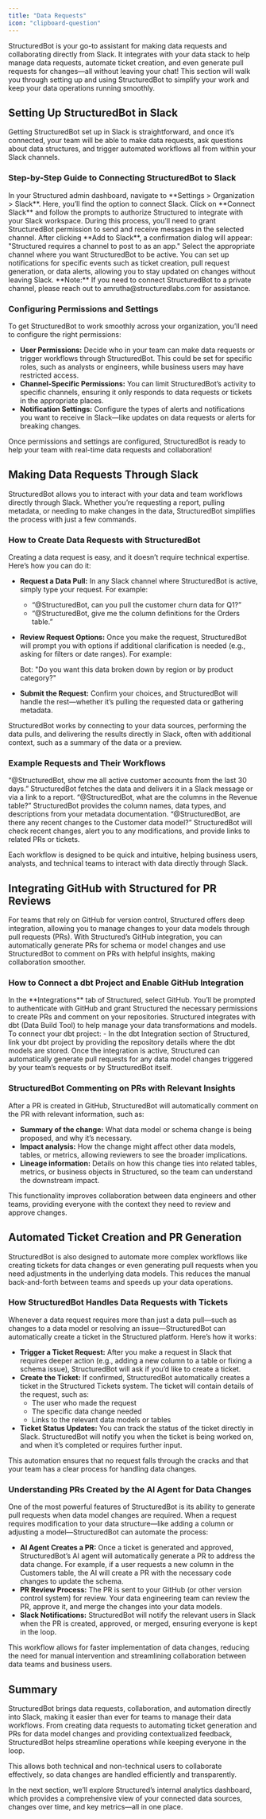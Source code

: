 ```yaml
---
title: "Data Requests"
icon: "clipboard-question"
---
```


StructuredBot is your go-to assistant for making data requests and collaborating directly from Slack. It integrates with your data stack to help manage data requests, automate ticket creation, and even generate pull requests for changes—all without leaving your chat! This section will walk you through setting up and using StructuredBot to simplify your work and keep your data operations running smoothly.

## Setting Up StructuredBot in Slack

Getting StructuredBot set up in Slack is straightforward, and once it’s connected, your team will be able to make data requests, ask questions about data structures, and trigger automated workflows all from within your Slack channels.

### Step-by-Step Guide to Connecting StructuredBot to Slack

<Steps>
  <Step title="Add Slack">
    In your Structured admin dashboard, navigate to **Settings > Organization >
    Slack**. Here, you’ll find the option to connect Slack.
  </Step>
  <Step title="Authorize the Slack App">
    Click on **Connect Slack** and follow the prompts to authorize Structured to
    integrate with your Slack workspace. During this process, you’ll need to
    grant StructuredBot permission to send and receive messages in the selected
    channel.
  </Step>
  <Step title="Select a Channel">
    After clicking **Add to Slack**, a confirmation dialog will appear:
    "Structured requires a channel to post to as an app." Select the appropriate
    channel where you want StructuredBot to be active.
  </Step>
  <Step title="Configure Notifications (Optional)">
    You can set up notifications for specific events such as ticket creation,
    pull request generation, or data alerts, allowing you to stay updated on
    changes without leaving Slack.
  </Step>
</Steps>

<Info>
  **Note:** If you need to connect StructuredBot to a private channel, please
  reach out to amrutha@structuredlabs.com for assistance.
</Info>

### Configuring Permissions and Settings

To get StructuredBot to work smoothly across your organization, you’ll need to configure the right permissions:

- **User Permissions:** Decide who in your team can make data requests or trigger workflows through StructuredBot. This could be set for specific roles, such as analysts or engineers, while business users may have restricted access.
- **Channel-Specific Permissions:** You can limit StructuredBot’s activity to specific channels, ensuring it only responds to data requests or tickets in the appropriate places.
- **Notification Settings:** Configure the types of alerts and notifications you want to receive in Slack—like updates on data requests or alerts for breaking changes.

Once permissions and settings are configured, StructuredBot is ready to help your team with real-time data requests and collaboration!

## Making Data Requests Through Slack

StructuredBot allows you to interact with your data and team workflows directly through Slack. Whether you’re requesting a report, pulling metadata, or needing to make changes in the data, StructuredBot simplifies the process with just a few commands.

### How to Create Data Requests with StructuredBot

Creating a data request is easy, and it doesn’t require technical expertise. Here’s how you can do it:

- **Request a Data Pull:** In any Slack channel where StructuredBot is active, simply type your request. For example:
  - “@StructuredBot, can you pull the customer churn data for Q1?”
  - “@StructuredBot, give me the column definitions for the Orders table.”
- **Review Request Options:** Once you make the request, StructuredBot will prompt you with options if additional clarification is needed (e.g., asking for filters or date ranges). For example:

  Bot: "Do you want this data broken down by region or by product category?"

- **Submit the Request:** Confirm your choices, and StructuredBot will handle the rest—whether it’s pulling the requested data or gathering metadata.

StructuredBot works by connecting to your data sources, performing the data pulls, and delivering the results directly in Slack, often with additional context, such as a summary of the data or a preview.

### Example Requests and Their Workflows

<CardGroup cols={2}>
  <Card title="Pulling Data" icon="database">
    “@StructuredBot, show me all active customer accounts from the last 30
    days.” StructuredBot fetches the data and delivers it in a Slack message or
    via a link to a report.
  </Card>
  <Card title="Requesting Metadata" icon="list">
    “@StructuredBot, what are the columns in the Revenue table?” StructuredBot
    provides the column names, data types, and descriptions from your metadata
    documentation.
  </Card>
  <Card title="Checking Data Health" icon="heartbeat">
    “@StructuredBot, are there any recent changes to the Customer data model?”
    StructuredBot will check recent changes, alert you to any modifications, and
    provide links to related PRs or tickets.
  </Card>
</CardGroup>

Each workflow is designed to be quick and intuitive, helping business users, analysts, and technical teams to interact with data directly through Slack.

## Integrating GitHub with Structured for PR Reviews

For teams that rely on GitHub for version control, Structured offers deep integration, allowing you to manage changes to your data models through pull requests (PRs). With Structured’s GitHub integration, you can automatically generate PRs for schema or model changes and use StructuredBot to comment on PRs with helpful insights, making collaboration smoother.

### How to Connect a dbt Project and Enable GitHub Integration

<Steps>
  <Step title="Link Your GitHub Account">
    In the **Integrations** tab of Structured, select GitHub. You’ll be prompted
    to authenticate with GitHub and grant Structured the necessary permissions
    to create PRs and comment on your repositories.
  </Step>
  <Step title="Connect Your dbt Project">
    Structured integrates with dbt (Data Build Tool) to help manage your data
    transformations and models. To connect your dbt project: - In the dbt
    Integration section of Structured, link your dbt project by providing the
    repository details where the dbt models are stored.
  </Step>
  <Step title="Enable PR Automation">
    Once the integration is active, Structured can automatically generate pull
    requests for any data model changes triggered by your team’s requests or by
    StructuredBot itself.
  </Step>
</Steps>

### StructuredBot Commenting on PRs with Relevant Insights

After a PR is created in GitHub, StructuredBot will automatically comment on the PR with relevant information, such as:

- **Summary of the change:** What data model or schema change is being proposed, and why it’s necessary.
- **Impact analysis:** How the change might affect other data models, tables, or metrics, allowing reviewers to see the broader implications.
- **Lineage information:** Details on how this change ties into related tables, metrics, or business objects in Structured, so the team can understand the downstream impact.

<Info>
  This functionality improves collaboration between data engineers and other
  teams, providing everyone with the context they need to review and approve
  changes.
</Info>

## Automated Ticket Creation and PR Generation

StructuredBot is also designed to automate more complex workflows like creating tickets for data changes or even generating pull requests when you need adjustments in the underlying data models. This reduces the manual back-and-forth between teams and speeds up your data operations.

### How StructuredBot Handles Data Requests with Tickets

Whenever a data request requires more than just a data pull—such as changes to a data model or resolving an issue—StructuredBot can automatically create a ticket in the Structured platform. Here’s how it works:

- **Trigger a Ticket Request:** After you make a request in Slack that requires deeper action (e.g., adding a new column to a table or fixing a schema issue), StructuredBot will ask if you’d like to create a ticket.
- **Create the Ticket:** If confirmed, StructuredBot automatically creates a ticket in the Structured Tickets system. The ticket will contain details of the request, such as:
  - The user who made the request
  - The specific data change needed
  - Links to the relevant data models or tables
- **Ticket Status Updates:** You can track the status of the ticket directly in Slack. StructuredBot will notify you when the ticket is being worked on, and when it’s completed or requires further input.

<Check>
  This automation ensures that no request falls through the cracks and that your
  team has a clear process for handling data changes.
</Check>

### Understanding PRs Created by the AI Agent for Data Changes

One of the most powerful features of StructuredBot is its ability to generate pull requests when data model changes are required. When a request requires modification to your data structure—like adding a column or adjusting a model—StructuredBot can automate the process:

- **AI Agent Creates a PR:** Once a ticket is generated and approved, StructuredBot’s AI agent will automatically generate a PR to address the data change. For example, if a user requests a new column in the Customers table, the AI will create a PR with the necessary code changes to update the schema.
- **PR Review Process:** The PR is sent to your GitHub (or other version control system) for review. Your data engineering team can review the PR, approve it, and merge the changes into your data models.
- **Slack Notifications:** StructuredBot will notify the relevant users in Slack when the PR is created, approved, or merged, ensuring everyone is kept in the loop.

This workflow allows for faster implementation of data changes, reducing the need for manual intervention and streamlining collaboration between data teams and business users.

## Summary

StructuredBot brings data requests, collaboration, and automation directly into Slack, making it easier than ever for teams to manage their data workflows. From creating data requests to automating ticket generation and PRs for data model changes and providing contextualized feedback, StructuredBot helps streamline operations while keeping everyone in the loop.

<Info>
  This allows both technical and non-technical users to collaborate effectively,
  so data changes are handled efficiently and transparently.
</Info>

In the next section, we’ll explore Structured’s internal analytics dashboard, which provides a comprehensive view of your connected data sources, changes over time, and key metrics—all in one place.
